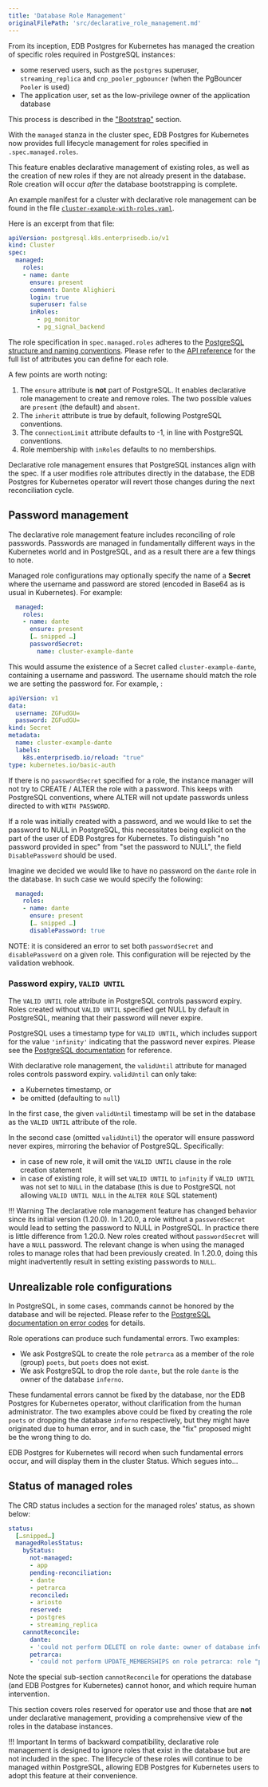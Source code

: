 ```yaml
---
title: 'Database Role Management'
originalFilePath: 'src/declarative_role_management.md'
---
```


From its inception, EDB Postgres for Kubernetes has managed the creation of specific roles
required in PostgreSQL instances:

-   some reserved users, such as the `postgres` superuser, `streaming_replica`
    and `cnp_pooler_pgbouncer` (when the PgBouncer `Pooler` is used)
-   The application user, set as the low-privilege owner of the application database

This process is described in the ["Bootstrap"](bootstrap.md) section.

With the `managed` stanza in the cluster spec, EDB Postgres for Kubernetes now provides full
lifecycle management for roles specified in `.spec.managed.roles`.

This feature enables declarative management of existing roles, as well as the
creation of new roles if they are not already present in the database. Role
creation will occur *after* the database bootstrapping is complete.

An example manifest for a cluster with declarative role management can be found
in the file [`cluster-example-with-roles.yaml`](../samples/cluster-example-with-roles.yaml).

Here is an excerpt from that file:

```yaml
apiVersion: postgresql.k8s.enterprisedb.io/v1
kind: Cluster
spec:
  managed:
    roles:
    - name: dante
      ensure: present
      comment: Dante Alighieri
      login: true
      superuser: false
      inRoles:
        - pg_monitor
        - pg_signal_backend
```

The role specification in `spec.managed.roles` adheres to the
[PostgreSQL structure and naming conventions](https://www.postgresql.org/docs/current/sql-createrole.html).
Please refer to the [API reference](api_reference.md#RoleConfiguration) for
the full list of attributes you can define for each role.

A few points are worth noting:

1.  The `ensure` attribute is **not** part of PostgreSQL. It enables declarative
    role management to create and remove roles. The two possible values are
    `present` (the default) and `absent`.
2.  The `inherit` attribute is true by default, following PostgreSQL conventions.
3.  The `connectionLimit` attribute defaults to -1, in line with PostgreSQL conventions.
4.  Role membership with `inRoles` defaults to no memberships.

Declarative role management ensures that PostgreSQL instances align with the
spec. If a user modifies role attributes directly in the database, the
EDB Postgres for Kubernetes operator will revert those changes during the next reconciliation
cycle.

## Password management

The declarative role management feature includes reconciling of role passwords.
Passwords are managed in fundamentally different ways in the Kubernetes world
and in PostgreSQL, and as a result there are a few things to note.

Managed role configurations may optionally specify the name of a
**Secret** where the username and password are stored (encoded in Base64
as is usual in Kubernetes). For example:

```yaml
  managed:
    roles:
    - name: dante
      ensure: present
      [… snipped …]
      passwordSecret:
        name: cluster-example-dante
```

This would assume the existence of a Secret called `cluster-example-dante`,
containing a username and password. The username should match the role we
are setting the password for. For example, :

```yaml
apiVersion: v1
data:
  username: ZGFudGU=
  password: ZGFudGU=
kind: Secret
metadata:
  name: cluster-example-dante
  labels:
    k8s.enterprisedb.io/reload: "true"
type: kubernetes.io/basic-auth
```

If there is no `passwordSecret` specified for a role, the instance manager will
not try to CREATE / ALTER the role with a password. This keeps with PostgreSQL
conventions, where ALTER will not update passwords unless directed to with
`WITH PASSWORD`.

If a role was initially created with a password, and we would like to set the
password to NULL in PostgreSQL, this necessitates being explicit on the part of
the user of EDB Postgres for Kubernetes.
To distinguish "no password provided in spec" from "set the password to NULL",
the field `DisablePassword` should be used.

Imagine we decided we would like to have no password on the `dante` role in the
database. In such case we would specify the following:

```yaml
  managed:
    roles:
    - name: dante
      ensure: present
      [… snipped …]
      disablePassword: true
```

NOTE: it is considered an error to set both `passwordSecret` and
`disablePassword` on a given role.
This configuration will be rejected by the validation webhook.

### Password expiry, `VALID UNTIL`

The `VALID UNTIL` role attribute in PostgreSQL controls password expiry. Roles
created without `VALID UNTIL` specified get NULL by default in PostgreSQL,
meaning that their password will never expire.

PostgreSQL uses a timestamp type for `VALID UNTIL`, which includes support for
the value `'infinity'` indicating that the password never expires. Please see the
[PostgreSQL documentation](https://www.postgresql.org/docs/current/datatype-datetime.html)
for reference.

With declarative role management, the `validUntil` attribute for managed roles
controls password expiry. `validUntil` can only take:

-   a Kubernetes timestamp, or
-   be omitted (defaulting to `null`)

In the first case, the given `validUntil` timestamp will be set in the database
as the `VALID UNTIL` attribute of the role.

In the second case (omitted `validUntil`) the operator will ensure password
never expires, mirroring the behavior of PostgreSQL. Specifically:

-   in case of new role, it will omit the `VALID UNTIL` clause in the role
    creation statement
-   in case of existing role, it will set `VALID UNTIL` to `infinity` if `VALID
    UNTIL` was not set to `NULL` in the database (this is due to PostgreSQL not
    allowing `VALID UNTIL NULL` in the `ALTER ROLE` SQL statement)

!!! Warning
    The declarative role management feature has changed behavior since its
    initial version (1.20.0). In 1.20.0, a role without a `passwordSecret` would
    lead to setting the password to NULL in PostgreSQL.
    In practice there is little difference from 1.20.0.
    New roles created without `passwordSecret` will have a `NULL` password.
    The relevant change is when using the managed roles to manage roles that
    had been previously created. In 1.20.0, doing this might inadvertently
    result in setting existing passwords to `NULL`.

## Unrealizable role configurations

In PostgreSQL, in some cases, commands cannot be honored by the database and
will be rejected. Please refer to the
[PostgreSQL documentation on error codes](https://www.postgresql.org/docs/current/errcodes-appendix.html)
for details.

Role operations can produce such fundamental errors.
Two examples:

-   We ask PostgreSQL to create the role `petrarca` as a member of the role
    (group) `poets`, but `poets` does not exist.
-   We ask PostgreSQL to drop the role `dante`, but the role `dante` is the owner
    of the database `inferno`.

These fundamental errors cannot be fixed by the database, nor the EDB Postgres for Kubernetes
operator, without clarification from the human administrator. The two examples
above could be fixed by creating the role `poets` or dropping the database
`inferno` respectively, but they might have originated due to human error, and
in such case, the "fix" proposed might be the wrong thing to do.

EDB Postgres for Kubernetes  will record when such fundamental errors occur, and will display
them in the cluster Status. Which segues into…

## Status of managed roles

The CRD status includes a section for the managed roles' status, as shown below:

```yaml
status:
  […snipped…]
  managedRolesStatus:
    byStatus:
      not-managed:
      - app
      pending-reconciliation:
      - dante
      - petrarca
      reconciled:
      - ariosto
      reserved:
      - postgres
      - streaming_replica
    cannotReconcile:
      dante:
      - 'could not perform DELETE on role dante: owner of database inferno'
      petrarca:
      - 'could not perform UPDATE_MEMBERSHIPS on role petrarca: role "poets" does not exist'
```

Note the special sub-section `cannotReconcile` for operations the database (and
EDB Postgres for Kubernetes) cannot honor, and which require human intervention.

This section covers roles reserved for operator use and those that are **not**
under declarative management, providing a comprehensive view of the roles in
the database instances.

!!! Important
    In terms of backward compatibility, declarative role management is designed
    to ignore roles that exist in the database but are not included in the spec.
    The lifecycle of these roles will continue to be managed within PostgreSQL,
    allowing EDB Postgres for Kubernetes users to adopt this feature at their convenience.